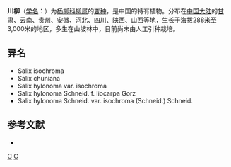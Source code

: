 {{Otheruses|subject=[[植物|植物]]的川柳|other=[[日本文學|日本文學]]的川柳|川柳 (日本文學)}}
{{Infraspeciesbox
| name = 川柳原变型
| genus = Salix
| species = hylonoma
| species_link = 川柳
| forma = hylonoma
| authority = Schneid., 1916
}}

'''川柳'''（[[学名|学名]]：{{lang|la|'''''Salix hylonoma'' var. ''f.'''''}}）为[[杨柳科|杨柳科]][[柳属|柳属]]的[[变种|变种]]，是中国的特有植物。分布在[[中国大陆|中国大陆]]的[[甘肃|甘肃]]、[[云南|云南]]、[[贵州|贵州]]、[[安徽|安徽]]、[[河北|河北]]、[[四川|四川]]、[[陕西|陕西]]、[[山西|山西]]等地，生长于海拔288米至3,000米的地区，多生在山坡林中，目前尚未由人工引种栽培。

== 异名 ==
* Salix isochroma
* Salix chuniana
* Salix hylonoma var. isochroma  
* Salix hylonoma Schneid. f. liocarpa Gorz
* Salix hylonoma Schneid. var. isochroma (Schneid.) Schneid.

== 参考文献 ==
<div class="references-small">
* {{cite web| url =http://www.bioinfo.cn/db05/KmzwSpecies.php?action=view&id=20470| title =川柳（原变型）| work =《中国高等植物数据库全库》| publisher =中国科学院微生物研究所| author =昆明植物研究所| accessdate =2009-02-25| deadurl =yes| archiveurl =https://web.archive.org/web/20160305084755/http://www.bioinfo.cn/db05/KmzwSpecies.php?action=view&id=20470| archivedate =2016-03-05}}
</div>
{{taxonbar}}
[[Category:柳属|C]]
[[Category:中国特有植物|C]]